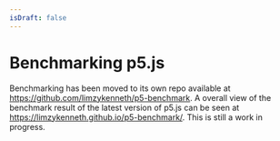 ```yaml
---
isDraft: false
---
```

# Benchmarking p5.js

Benchmarking has been moved to its own repo available at https://github.com/limzykenneth/p5-benchmark. A overall view of the benchmark result of the latest version of p5.js can be seen at https://limzykenneth.github.io/p5-benchmark/. This is still a work in progress.
